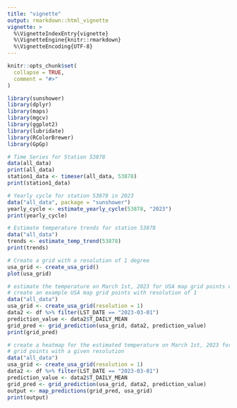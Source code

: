 ```yaml
---
title: "vignette"
output: rmarkdown::html_vignette
vignette: >
  %\VignetteIndexEntry{vignette}
  %\VignetteEngine{knitr::rmarkdown}
  %\VignetteEncoding{UTF-8}
---
```


```r
knitr::opts_chunk$set(
  collapse = TRUE,
  comment = "#>"
)
```

```r
library(sunshower)
library(dplyr)
library(maps)
library(mgcv)
library(ggplot2)
library(lubridate)
library(RColorBrewer)
library(GpGp)
```

```r
# Time Series for Station 53878
data(all_data)
print(all_data)
station1_data <- timeser(all_data, 53878)
print(station1_data)
```

```r
# Yearly cycle for station 53878 in 2023
data("all_data", package = "sunshower")
yearly_cycle <- estimate_yearly_cycle(53878, "2023")
print(yearly_cycle)
```

```r
# Estimate temperature trends for station 53878
data("all_data")
trends <- estimate_temp_trend(53878)
print(trends)
```

```r
# Create a grid with a resolution of 1 degree
usa_grid <- create_usa_grid()
plot(usa_grid)
```

```r
# estimate the temperature on March 1st, 2023 for USA map grid points with a given resolution
# create an example USA map grid points with resolution of 1
data("all_data")
usa_grid <- create_usa_grid(resolution = 1)
data2 <- df %>% filter(LST_DATE == "2023-03-01")
prediction_value <- data2$T_DAILY_MEAN
grid_pred <- grid_prediction(usa_grid, data2, prediction_value)
print(grid_pred)
```

```r
# create a heatmap for the estimated temperature on March 1st, 2023 for USA map
# grid points with a given resolution
data("all_data")
usa_grid <- create_usa_grid(resolution = 1)
data2 <- df %>% filter(LST_DATE == "2023-03-01")
prediction_value <- data2$T_DAILY_MEAN
grid_pred <- grid_prediction(usa_grid, data2, prediction_value)
output <- map_predictions(grid_pred, usa_grid)
print(output)
```

